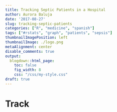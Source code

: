 ```yaml
---
title: Tracking Septic Patients in a Hospital
author: Aurora Baluja
date: '2017-08-27'
slug: tracking-septic-patients
categories: ["R", "medicine", "spanish"]
tags: ["#rstats", "graph", "patients", "sepsis"]
thumbnailImagePosition: left
thumbnailImage: ./logo.png
metaAlignment: center
disable_comments: true
output:
  blogdown::html_page:
    toc: false
    fig_width: 8
    css: "/css/my-style.css"
draft: true
---
```


# Track